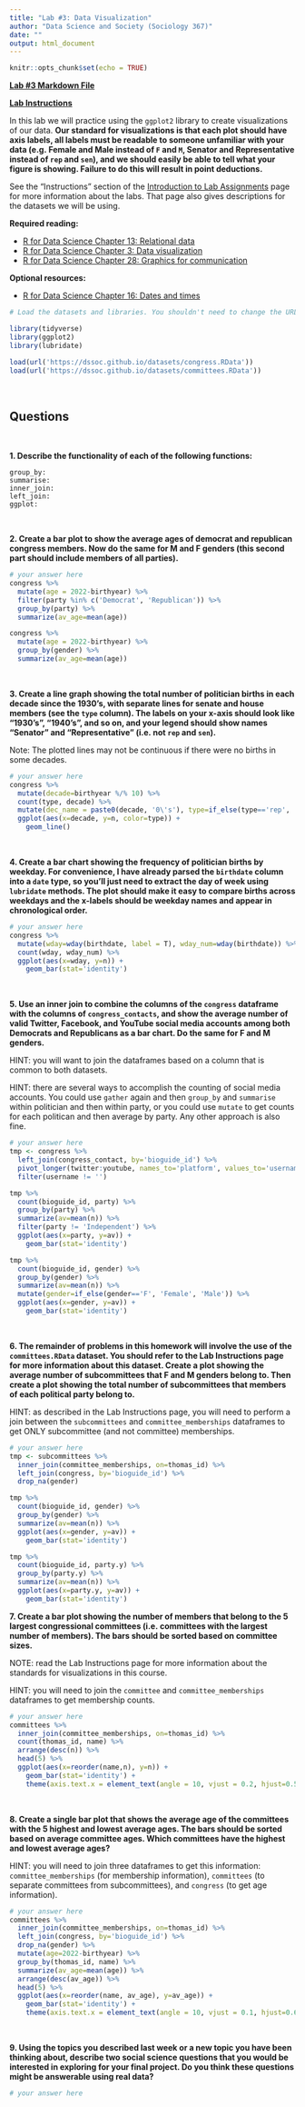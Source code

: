 ```yaml
---
title: "Lab #3: Data Visualization"
author: "Data Science and Society (Sociology 367)"
date: ""
output: html_document
---
```


```r
knitr::opts_chunk$set(echo = TRUE)
```

**[Lab #3 Markdown File](/assignments/Lab_3.Rmd)**

**[Lab Instructions](https://dssoc.github.io/assignments/lab_instructions.html)**

In this lab we will practice using the `ggplot2` library to create visualizations of our data. **Our standard for visualizations is that each plot should have axis labels, all labels must be readable to someone unfamiliar with your data (e.g. Female and Male instead of `F` and `M`, Senator and Representative instead of `rep` and `sen`), and we should easily be able to tell what your figure is showing. Failure to do this will result in point deductions.**

See the "Instructions" section of the [Introduction to Lab Assignments](https://dssoc.github.io/assignments/lab_instructions.html) page for more information about the labs. That page also gives descriptions for the datasets we will be using.

**Required reading:** 

* [R for Data Science Chapter 13: Relational data](https://r4ds.had.co.nz/relational-data.html)
* [R for Data Science Chapter 3: Data visualization](https://r4ds.had.co.nz/data-visualisation.html)
* [R for Data Science Chapter 28: Graphics for communication](https://r4ds.had.co.nz/graphics-for-communication.html)


**Optional resources:**

* [R for Data Science Chapter 16: Dates and times](https://r4ds.had.co.nz/dates-and-times.html)



```r
# Load the datasets and libraries. You shouldn't need to change the URL in the `load` function.

library(tidyverse)
library(ggplot2)
library(lubridate)

load(url('https://dssoc.github.io/datasets/congress.RData'))
load(url('https://dssoc.github.io/datasets/committees.RData'))
```
<br/>

## Questions
<br>

**1. Describe the functionality of each of the following functions:**
```
group_by: 
summarise: 
inner_join: 
left_join: 
ggplot: 
```
<br/>

**2. Create a bar plot to show the average ages of democrat and republican congress members. Now do the same for M and F genders (this second part should include members of all parties).**
```r
# your answer here
congress %>% 
  mutate(age = 2022-birthyear) %>% 
  filter(party %in% c('Democrat', 'Republican')) %>% 
  group_by(party) %>% 
  summarize(av_age=mean(age))

congress %>% 
  mutate(age = 2022-birthyear) %>% 
  group_by(gender) %>% 
  summarize(av_age=mean(age))
```
<br/>


**3. Create a line graph showing the total number of politician births in each decade since the 1930's, with separate lines for senate and house members (see the `type` column). The labels on your x-axis should look like "1930's", "1940's", and so on, and your legend should show names "Senator" and "Representative" (i.e. not `rep` and `sen`).**

Note: The plotted lines may not be continuous if there were no births in some decades.
```r
# your answer here
congress %>% 
  mutate(decade=birthyear %/% 10) %>% 
  count(type, decade) %>% 
  mutate(dec_name = paste0(decade, '0\'s'), type=if_else(type=='rep', 'Representative', 'Senator')) %>% 
  ggplot(aes(x=decade, y=n, color=type)) + 
    geom_line()
```
<br/>

**4. Create a bar chart showing the frequency of politician births by weekday. For convenience, I have already parsed the `birthdate` column into a `date` type, so you'll just need to extract the day of week using `lubridate` methods. The plot should make it easy to compare births across weekdays and the x-labels should be weekday names and appear in chronological order.**

```r
# your answer here
congress %>% 
  mutate(wday=wday(birthdate, label = T), wday_num=wday(birthdate)) %>% 
  count(wday, wday_num) %>% 
  ggplot(aes(x=wday, y=n)) +
    geom_bar(stat='identity')
```
<br/>


**5. Use an inner join to combine the columns of the `congress` dataframe with the columns of `congress_contacts`, and show the average number of valid Twitter, Facebook, and YouTube social media accounts among both Democrats and Republicans as a bar chart. Do the same for F and M genders.**

HINT: you will want to join the dataframes based on a column that is common to both datasets.

HINT: there are several ways to accomplish the counting of social media accounts. You could use `gather` again and then `group_by` and `summarise` within politician and then within party, or you could use `mutate` to get counts for each politican and then average by party. Any other approach is also fine.
```r
# your answer here
tmp <- congress %>% 
  left_join(congress_contact, by='bioguide_id') %>% 
  pivot_longer(twitter:youtube, names_to='platform', values_to='username') %>% 
  filter(username != '') 

tmp %>% 
  count(bioguide_id, party) %>% 
  group_by(party) %>% 
  summarize(av=mean(n)) %>% 
  filter(party != 'Independent') %>% 
  ggplot(aes(x=party, y=av)) +
    geom_bar(stat='identity')

tmp %>% 
  count(bioguide_id, gender) %>% 
  group_by(gender) %>% 
  summarize(av=mean(n)) %>% 
  mutate(gender=if_else(gender=='F', 'Female', 'Male')) %>% 
  ggplot(aes(x=gender, y=av)) +
    geom_bar(stat='identity')
```
<br/>


**6. The remainder of problems in this homework will involve the use of the `committees.RData` dataset. You should refer to the Lab Instructions page for more information about this dataset. Create a plot showing the average number of subcommittees that F and M genders belong to. Then create a plot showing the total number of subcommittees that members of each political party belong to.**

HINT: as described in the Lab Instructions page, you will need to perform a join between the `subcommittees` and `committee_memberships` dataframes to get ONLY subcommittee (and not committee) memberships.

```r
# your answer here
tmp <- subcommittees %>% 
  inner_join(committee_memberships, on=thomas_id) %>% 
  left_join(congress, by='bioguide_id') %>% 
  drop_na(gender)

tmp %>% 
  count(bioguide_id, gender) %>% 
  group_by(gender) %>% 
  summarize(av=mean(n)) %>% 
  ggplot(aes(x=gender, y=av)) +
    geom_bar(stat='identity')

tmp %>% 
  count(bioguide_id, party.y) %>% 
  group_by(party.y) %>% 
  summarize(av=mean(n)) %>% 
  ggplot(aes(x=party.y, y=av)) +
    geom_bar(stat='identity')
```


**7. Create a bar plot showing the number of members that belong to the 5 largest congressional committees (i.e. committees with the largest number of members). The bars should be sorted based on committee sizes.**

NOTE: read the Lab Instructions page for more information about the standards for visualizations in this course.

HINT: you will need to join the `committee` and `committee_memberships` dataframes to get membership counts.
```r
# your answer here
committees %>% 
  inner_join(committee_memberships, on=thomas_id) %>% 
  count(thomas_id, name) %>% 
  arrange(desc(n)) %>% 
  head(5) %>% 
  ggplot(aes(x=reorder(name,n), y=n)) + 
    geom_bar(stat='identity') +
    theme(axis.text.x = element_text(angle = 10, vjust = 0.2, hjust=0.5))
```
<br/>


**8. Create a single bar plot that shows the average age of the committees with the 5 highest and lowest average ages. The bars should be sorted based on average committee ages. Which committees have the highest and lowest average ages?**

HINT: you will need to join three dataframes to get this information: `committee_memberships` (for membership information), `committees` (to separate committees from subcommittees), and `congress` (to get age information).
```r
# your answer here
committees %>% 
  inner_join(committee_memberships, on=thomas_id) %>% 
  left_join(congress, by='bioguide_id') %>% 
  drop_na(gender) %>% 
  mutate(age=2022-birthyear) %>% 
  group_by(thomas_id, name) %>% 
  summarize(av_age=mean(age)) %>% 
  arrange(desc(av_age)) %>% 
  head(5) %>% 
  ggplot(aes(x=reorder(name, av_age), y=av_age)) +
    geom_bar(stat='identity') +
    theme(axis.text.x = element_text(angle = 10, vjust = 0.1, hjust=0.6))
```
<br/>

**9. Using the topics you described last week or a new topic you have been thinking about, describe two social science questions that you would be interested in exploring for your final project. Do you think these questions might be answerable using real data?**
```r
# your answer here
```

